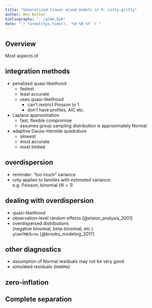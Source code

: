 ```yaml
---
title: "Generalized linear mixed models in R: nitty-gritty"
author: Ben Bolker
bibliography: "../glmm.bib"
date: "`r format(Sys.time(), '%d %B %Y ')`"
---
```


## Overview

Most aspects of 

## integration methods

- penalized quasi-likelihood
    - fastest
    - least accurate
	- uses quasi-likelihood
	     - can't restrict Poisson to 1
	     - don't have profiles, AIC etc.
- Laplace approximation
    - fast, flexible compromise
    - assumes group sampling distribution is approximately Normal
- adaptive Gauss-Hermite quadrature
    - slowest
    - most accurate
    - most limited

## overdispersion

- reminder: "too much" variance
- only applies to families with *estimated* variance:  
e.g. Poisson, binomial ($N>1$)

## dealing with overdispersion

- quasi-likelihood
- observation-level random effects [@elston_analysis_2001]
- overdispersed distributions  
(negative binomial, beta-binomial, etc.)  
`glmmTMB`/`brms` [@brooks_modeling_2017]

## other diagnostics

- assumption of Normal residuals may not be very good
- simulated residuals (`DHARMa`)

## zero-inflation

## Complete separation

